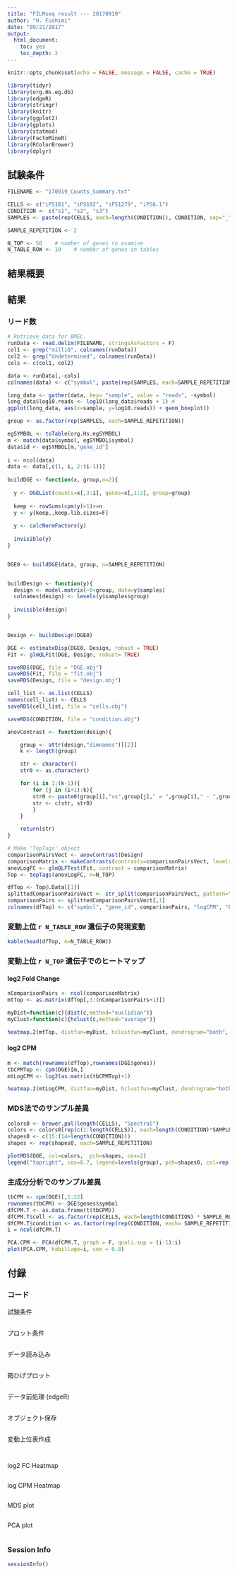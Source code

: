 ```yaml
---
title: "FILMseq result --- 20170919" 
author: "H. Fushimi"
date: "09/21/2017"
output:
  html_document:
    toc: yes
    toc_depth: 2
---
```


```r
knitr::opts_chunk$set(echo = FALSE, message = FALSE, cache = TRUE)
```

```r
library(tidyr)
library(org.Hs.eg.db)
library(edgeR)
library(stringr)
library(knitr)
library(ggplot2)
library(gplots)
library(statmod)
library(FactoMineR)
library(RColorBrewer)
library(dplyr)
```

## 試験条件

```r
FILENAME <- "170919_Counts_Summary.txt"

CELLS <- c("iPS101", "iPS102", "iPS1279", "iPS6.1")
CONDITION <- c("s1", "s2", "s3")
SAMPLES <- paste(rep(CELLS, each=length(CONDITION)), CONDITION, sep="_")

SAMPLE_REPETITION <- 2
```

```r
N_TOP <- 50    # number of genes to examine
N_TABLE_ROW <- 10    # number of genes in tables
```

## 結果概要

## 結果
### リード数

```r
# Retrieve data for BMEC.
runData <- read.delim(FILENAME, stringsAsFactors = F)
col1 <- grep("milliQ", colnames(runData))
col2 <- grep("Undetermined", colnames(runData))
cols <- c(col1, col2)

data <- runData[,-cols] 
colnames(data) <- c("symbol", paste(rep(SAMPLES, each=SAMPLE_REPETITION), c(1:SAMPLE_REPETITION), sep="_"))
```

```r
long_data <- gather(data, key= "sample", value = "reads", -symbol)
long_data$log10.reads <- log10(long_data$reads + 1) #
ggplot(long_data, aes(x=sample, y=log10.reads)) + geom_boxplot()
```

```r
group <- as.factor(rep(SAMPLES, each=SAMPLE_REPETITION))

egSYMBOL <- toTable(org.Hs.egSYMBOL)
m <- match(data$symbol, egSYMBOL$symbol)
data$id <- egSYMBOL[m,"gene_id"]
  
i <- ncol(data)
data <- data[,c(1, i, 2:(i-1))]
  
buildDGE <- function(x, group,n=2){
  
  y <- DGEList(counts=x[,3:i], genes=x[,1:2], group=group)
  
  keep <- rowSums(cpm(y)>1)>=n
  y <- y[keep,,keep.lib.sizes=F]
  
  y <- calcNormFactors(y)
  
  invisible(y)
}


DGE0 <- buildDGE(data, group, n=SAMPLE_REPETITION)


buildDesign <- function(y){
  design <- model.matrix(~0+group, data=y$samples)
  colnames(design) <- levels(y$samples$group)
  
  invisible(design)
}


Design <- buildDesign(DGE0)

DGE <- estimateDisp(DGE0, Design, robust = TRUE)
Fit <- glmQLFit(DGE, Design, robust= TRUE)
```

```r
saveRDS(DGE, file = "DGE.obj")
saveRDS(Fit, file = "fit.obj")
saveRDS(Design, file = "design.obj")

cell_list <- as.list(CELLS)
names(cell_list) <- CELLS
saveRDS(cell_list, file = "cells.obj")

saveRDS(CONDITION, file = "condition.obj")
```

```r
anovContrast <- function(design){

	group <- attr(design,"dimnames")[[2]]
	k <- length(group)

	str <- character() 
	str0 <- as.character()

	for (i in 1:(k-1)){
		for (j in (i+1):k){
		str0 <- paste0(group[i],"vs",group[j]," = ",group[i]," - ",group[j])
		str <- c(str, str0)
		}
	}

	return(str)
}

# Make 'TopTags' object
comparisonPairsVect <- anovContrast(Design)
comparisonMatrix <- makeContrasts(contrasts=comparisonPairsVect, levels=Design)
anovLogFC <- glmQLFTest(Fit, contrast = comparisonMatrix)
Top <- topTags(anovLogFC, n=N_TOP)

dfTop <- Top@.Data[[1]]
splittedComparisonPairsVect <- str_split(comparisonPairsVect, pattern=" ", simplify=TRUE)
comparisonPairs <- splittedComparisonPairsVect[,1]
colnames(dfTop) <- c("symbol", "gene_id", comparisonPairs, "logCPM", "F", "PValue", "FDR")
```

### 変動上位 `r N_TABLE_ROW` 遺伝子の発現変動

```r
kable(head(dfTop, n=N_TABLE_ROW))
```

### 変動上位 `r N_TOP` 遺伝子でのヒートマップ
#### log2 Fold Change

```r
nComparisonPairs <- ncol(comparisonMatrix)
mtTop <- as.matrix(dfTop[,3:(nComparisonPairs+1)])

myDist=function(c){dist(c,method="euclidian")}
myClust=function(c){hclust(c,method="average")}

heatmap.2(mtTop, distfun=myDist, hclustfun=myClust, dendrogram="both", scale="none", symbreaks=TRUE, col=rev(redgreen(75)), trace="none", margins=c(10,5), cexRow=0.8, cexCol=0.7, labRow=dfTop[,"symbol"], density.info="none", symkey=FALSE, main="log FC")
```

#### log2 CPM

```r
m <- match(rownames(dfTop),rownames(DGE$genes))
tbCPMTop <- cpm(DGE)[m,]
mtLogCPM <- log2(as.matrix(tbCPMTop)+1)

heatmap.2(mtLogCPM, distfun=myDist, hclustfun=myClust, dendrogram="both", scale="none", symbreaks=FALSE, col=rev(heat.colors(75)), trace="none", cexRow=0.8, cexCol=0.9,  labRow=dfTop[,"symbol"], density.info="none", symkey=FALSE, main="log CPM")
```

### MDS法でのサンプル差異

```r
colors0 <- brewer.pal(length(CELLS), "Spectral")
colors <- colors0[rep(c(1:length(CELLS)), each=length(CONDITION)*SAMPLE_REPETITION)]
shapes0 <- c(15:(14+length(CONDITION)))
shapes <- rep(shapes0, each=SAMPLE_REPETITION)

plotMDS(DGE, col=colors,  pch=shapes, cex=2)
legend("topright", cex=0.7, legend=levels(group), pch=shapes0, col=rep(colors0,each=length(CONDITION)), ncol=4)
```

### 主成分分析でのサンプル差異

```r
tbCPM <- cpm(DGE)[,1:22]
rownames(tbCPM) <- DGE$genes$symbol
dfCPM.T <- as.data.frame(t(tbCPM))
dfCPM.T$cell <- as.factor(rep(CELLS, each=length(CONDITION) * SAMPLE_REPETITION))[1:22]
dfCPM.T$condition <- as.factor(rep(rep(CONDITION, each= SAMPLE_REPETITION), length(CELLS)))[1:22]
i = ncol(dfCPM.T)

PCA.CPM <- PCA(dfCPM.T, graph = F, quali.sup = (i-1):i)
plot(PCA.CPM, habillage=i, cex = 0.8)
```

## 付録
### コード

試験条件

```r
```

プロット条件

```r
```

データ読み込み

```r
```

箱ひげプロット

```r
```

データ前処理 (edgeR)

```r
```

オブジェクト保存

```r
```

変動上位表作成

```r
```

```r
```

log2 FC Heatmap

```r
```

log CPM Heatmap

```r
```

MDS plot

```r
```

PCA plot

```r
```


### Session Info

```r
sessionInfo()
```
